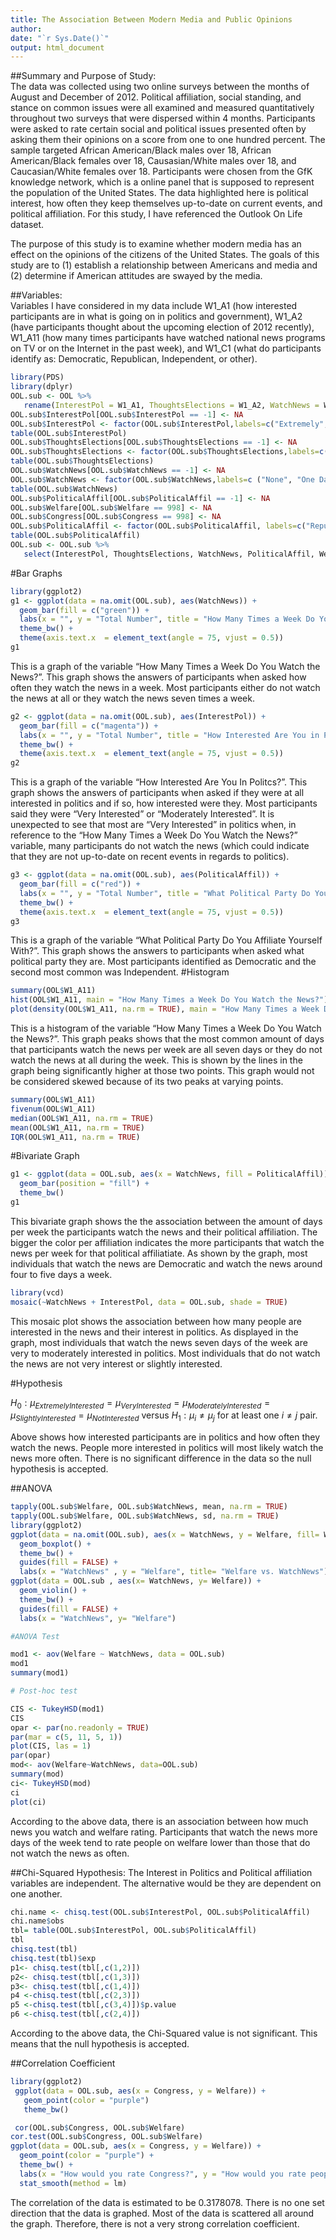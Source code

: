 ```yaml
---
title: The Association Between Modern Media and Public Opinions
author: 
date: "`r Sys.Date()`"
output: html_document
---
```


##Summary and Purpose of Study:  
The data was collected using two online surveys between the months of August and December of 2012. Political affiliation, social standing, and stance on common issues were all examined and measured quantitatively throughout two surveys that were dispersed within 4 months. Participants were asked to rate certain social and political issues presented often by asking them their opinions on a score from one to one hundred percent. The sample targeted African American/Black males over 18, African American/Black females over 18, Causasian/White males over 18, and Caucasian/White females over 18. Participants were chosen from the GfK knowledge network, which is a online panel that is supposed to represent the population of the United States. The data highlighted here is political interest, how often they keep themselves up-to-date on current events, and political affiliation. For this study, I have referenced the Outlook On Life dataset. 

The purpose of this study is to examine whether modern media has an effect on the opinions of the citizens of the United States. The goals of this study are to (1) establish a relationship between Americans and media and (2) determine if American attitudes are swayed by the media.  

##Variables:  
Variables I have considered in my data include W1_A1 (how interested participants are in what is going on in politics and government), W1_A2 (have participants thought about the upcoming election of 2012 recently), W1_A11 (how many times participants have watched national news programs on TV or on the Internet in the past week), and W1_C1 (what do participants identify as: Democratic, Republican, Independent, or other).    



```r
library(PDS)
library(dplyr)
OOL.sub <- OOL %>% 
   rename(InterestPol = W1_A1, ThoughtsElections = W1_A2, WatchNews = W1_A11, PoliticalAffil = W1_C1, Welfare = W1_N1A, Congress = W1_N1I) 
OOL.sub$InterestPol[OOL.sub$InterestPol == -1] <- NA
OOL.sub$InterestPol <- factor(OOL.sub$InterestPol,labels=c("Extremely","Very", "Moderately Interested", "Slightly", "Not Interested"))
table(OOL.sub$InterestPol)
OOL.sub$ThoughtsElections[OOL.sub$ThoughtsElections == -1] <- NA
OOL.sub$ThoughtsElections <- factor(OOL.sub$ThoughtsElections,labels=c( "Quite a lot", "Somewhat a lot", "Somewhat a little", "Only a little", "Not at all"))
table(OOL.sub$ThoughtsElections)
OOL.sub$WatchNews[OOL.sub$WatchNews == -1] <- NA
OOL.sub$WatchNews <- factor(OOL.sub$WatchNews,labels=c ("None", "One Day", "Two Days", "Three Days", "Four Days", "Five Days", "Six Days", "Seven Days"))
table(OOL.sub$WatchNews)
OOL.sub$PoliticalAffil[OOL.sub$PoliticalAffil == -1] <- NA
OOL.sub$Welfare[OOL.sub$Welfare == 998] <- NA
OOL.sub$Congress[OOL.sub$Congress == 998] <- NA
OOL.sub$PoliticalAffil <- factor(OOL.sub$PoliticalAffil, labels=c("Republican", "Democratic", "Independent", "Something Else"))
table(OOL.sub$PoliticalAffil)
OOL.sub <- OOL.sub %>%
   select(InterestPol, ThoughtsElections, WatchNews, PoliticalAffil, Welfare, Congress)
```


#Bar Graphs
```r
library(ggplot2)
g1 <- ggplot(data = na.omit(OOL.sub), aes(WatchNews)) +
  geom_bar(fill = c("green")) +
  labs(x = "", y = "Total Number", title = "How Many Times a Week Do You Watch the News?") +
  theme_bw() + 
  theme(axis.text.x  = element_text(angle = 75, vjust = 0.5)) 
g1
```
This is a graph of the variable "How Many Times a Week Do You Watch the News?". This graph shows the answers of participants when asked how often they watch the news in a week. Most participants either do not watch the news at all or they watch the news seven times a week. 

```r
g2 <- ggplot(data = na.omit(OOL.sub), aes(InterestPol)) +
  geom_bar(fill = c("magenta")) +
  labs(x = "", y = "Total Number", title = "How Interested Are You in Politics?") +
  theme_bw() + 
  theme(axis.text.x  = element_text(angle = 75, vjust = 0.5)) 
g2
```
This is a graph of the variable "How Interested Are You In Politcs?". This graph shows the answers of participants when asked if they were at all interested in politics and if so, how interested were they. Most participants said they were "Very Interested" or "Moderately Interested". It is unexpected to see that most are "Very Interested" in politics when, in reference to the "How Many Times a Week Do You Watch the News?" variable, many participants do not watch the news (which could indicate that they are not up-to-date on recent events in regards to politics).
```r
g3 <- ggplot(data = na.omit(OOL.sub), aes(PoliticalAffil)) +
  geom_bar(fill = c("red")) +
  labs(x = "", y = "Total Number", title = "What Political Party Do You Affiliate Yourself With?") +
  theme_bw() + 
  theme(axis.text.x  = element_text(angle = 75, vjust = 0.5)) 
g3
```
This is a graph of the variable "What Political Party Do You Affiliate Yourself With?". This graph shows the answers to participants when asked what political party they are. Most participants identified as Democratic and the second most common was Independent.
#Histogram
```r
summary(OOL$W1_A11)
hist(OOL$W1_A11, main = "How Many Times a Week Do You Watch the News?")
plot(density(OOL$W1_A11, na.rm = TRUE), main = "How Many Times a Week Do You Watch the News?")
```
This is a histogram of the variable "How Many Times a Week Do You Watch the News?". This graph peaks shows that the most common amount of days that participants watch the news per week are all seven days or they do not watch the news at all during the week. This is shown by the lines in the graph being significantly higher at those two points. This graph would not be considered skewed because of its two peaks at varying points. 

```r
summary(OOL$W1_A11)
fivenum(OOL$W1_A11)
median(OOL$W1_A11, na.rm = TRUE)
mean(OOL$W1_A11, na.rm = TRUE)
IQR(OOL$W1_A11, na.rm = TRUE)
```
#Bivariate Graph
```r
g1 <- ggplot(data = OOL.sub, aes(x = WatchNews, fill = PoliticalAffil)) +
  geom_bar(position = "fill") + 
  theme_bw()
g1
```
This bivariate graph shows the the association between the amount of days per week the participants watch the news and their political affiliation. The bigger the color per affiliation indicates the more participants that watch the news per week for that political affiliatiate. As shown by the graph, most individuals that watch the news are Democratic and watch the news around four to five days a week. 

```r
library(vcd)
mosaic(~WatchNews + InterestPol, data = OOL.sub, shade = TRUE) 
```
  
  This mosaic plot shows the association between how many people are interested in the news and their interest in politics. As displayed in the graph, most individuals that watch the news seven days of the week are very to moderately interested in politics. Most individuals that do not watch the news are not very interest or slightly interested.
  
#Hypothesis 

$H_0:\mu_{Extremely Interested} = \mu_{Very Interested}=\mu_{Moderately Interested} =\mu_{Slightly Interested}=\mu_{Not Interested}$ versus $H_1:\mu_{i} \neq \mu_{j}$ for at least one $i \neq j$ pair.  

Above shows how interested participants are in politics and how often they watch the news. People more interested in politics will most likely watch the news more often. There is no significant difference in the data so the null hypothesis is accepted.

##ANOVA
```r
tapply(OOL.sub$Welfare, OOL.sub$WatchNews, mean, na.rm = TRUE)
tapply(OOL.sub$Welfare, OOL.sub$WatchNews, sd, na.rm = TRUE)
library(ggplot2)
ggplot(data = na.omit(OOL.sub), aes(x = WatchNews, y = Welfare, fill= WatchNews))+
  geom_boxplot() +
  theme_bw() +
  guides(fill = FALSE) +
  labs(x = "WatchNews" , y = "Welfare", title= "Welfare vs. WatchNews")
ggplot(data = OOL.sub , aes(x= WatchNews, y= Welfare)) +
  geom_violin() +
  theme_bw() +
  guides(fill = FALSE) +
  labs(x = "WatchNews", y= "Welfare")

#ANOVA Test

mod1 <- aov(Welfare ~ WatchNews, data = OOL.sub)
mod1
summary(mod1)

# Post-hoc test

CIS <- TukeyHSD(mod1)
CIS
opar <- par(no.readonly = TRUE) 
par(mar = c(5, 11, 5, 1))
plot(CIS, las = 1)
par(opar)
mod<- aov(Welfare~WatchNews, data=OOL.sub)
summary(mod)
ci<- TukeyHSD(mod)
ci
plot(ci)
```
According to the above data, there is an association between how much news you watch and welfare rating. Participants that watch the news more days of the week tend to rate people on welfare lower than those that do not watch the news as often.

##Chi-Squared 
Hypothesis:  The Interest in Politics and Political affiliation variables are independent. The alternative would be they are dependent on one another.
```r
chi.name <- chisq.test(OOL.sub$InterestPol, OOL.sub$PoliticalAffil)
chi.name$obs
tbl= table(OOL.sub$InterestPol, OOL.sub$PoliticalAffil)
tbl
chisq.test(tbl)
chisq.test(tbl)$exp
p1<- chisq.test(tbl[,c(1,2)])
p2<- chisq.test(tbl[,c(1,3)])
p3<- chisq.test(tbl[,c(1,4)])
p4 <-chisq.test(tbl[,c(2,3)])
p5 <-chisq.test(tbl[,c(3,4)])$p.value
p6 <-chisq.test(tbl[,c(2,4)])
```
According to the above data, the Chi-Squared value is not significant. This means that the null hypothesis is accepted.

##Correlation Coefficient
```r
library(ggplot2)
 ggplot(data = OOL.sub, aes(x = Congress, y = Welfare)) + 
   geom_point(color = "purple")
   theme_bw()
```


```r
 cor(OOL.sub$Congress, OOL.sub$Welfare)
cor.test(OOL.sub$Congress, OOL.sub$Welfare)
ggplot(data = OOL.sub, aes(x = Congress, y = Welfare)) + 
  geom_point(color = "purple") +
  theme_bw() + 
  labs(x = "How would you rate Congress?", y = "How would you rate people on welfare?") +
  stat_smooth(method = lm)
```
The correlation of the data is estimated to be 0.3178078. There is no one set direction that the data is graphed. Most of the data is scattered all around the graph. Therefore, there is not a very strong correlation coefficient. 